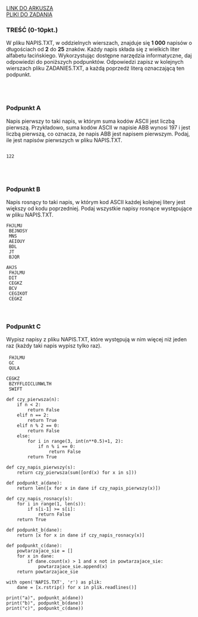 
<div className="box_link"><a className="link  link_materials" target="_blank" href="https://arkusze.pl/maturalne/informatyka-2014-maj-matura-rozszerzona-2.pdf">LINK DO ARKUSZA</a>
<br/>
<a className="link  link_materials" href="https://arkusze.pl/maturalne/informatyka-2014-maj-matura-rozszerzona-zalaczniki.zip"> PLIKI DO ZADANIA</a>

<br/>
</div>

### TREŚĆ (0-10pkt.)
W pliku NAPIS.TXT, w oddzielnych wierszach, znajduje się <b>1 000</b> napisów o długościach
od <b>2</b> do <b>25</b> znaków. Każdy napis składa się z wielkich liter alfabetu łacińskiego.
Wykorzystując dostępne narzędzia informatyczne, daj odpowiedzi do poniższych
podpunktów. Odpowiedzi zapisz w kolejnych wierszach pliku ZADANIE5.TXT, a każdą
poprzedź literą oznaczającą ten podpunkt. 

<br/><br/>

### Podpunkt A   
Napis pierwszy to taki napis, w którym suma kodów ASCII jest liczbą pierwszą.
Przykładowo, suma kodów ASCII w napisie ABB wynosi 197 i jest liczbą pierwszą,
co oznacza, że napis ABB jest napisem pierwszym. Podaj, ile jest napisów pierwszych
w pliku NAPIS.TXT.
<br/>
<Dropdown title="ODPOWIEDŹ">
    
<Code>
122
</Code>

</Dropdown>

<br/><br/>

### Podpunkt B
Napis rosnący to taki napis, w którym kod ASCII każdej kolejnej litery jest większy
od kodu poprzedniej. Podaj wszystkie napisy rosnące występujące w pliku NAPIS.TXT.
<br/>
<Dropdown title="ODPOWIEDŹ">
<Code>
    FHJLMU<br/>
    BEJNOSY<br/>
    MNS<br/>
    AEIOUY<br/>
    BDL<br/>
    JT<br/>
    BJQR<br/>
    AHJS<br/>
    FHJLMU<br/>
    DIT<br/>
    CEGKZ<br/>
    BCV<br/>
    CEGIKOT<br/>
    CEGKZ
</Code>
</Dropdown>
<br/><br/>

### Podpunkt C
Wypisz napisy z pliku NAPIS.TXT, które występują w nim więcej niż jeden raz (każdy
taki napis wypisz tylko raz).  
<br/>
<Dropdown title="ODPOWIEDŹ">
<Code>
    FHJLMU<br/>
    GC<br/>
    QULA<br/>
    CEGKZ<br/>
    BZYFFLOICLUNWLTH<br/>
    SWIFT 
</Code>
</Dropdown>

<Dropdown title="PRZYKŁADOWE ROZWIĄZANIE CAŁEGO ZADANIA">

```
def czy_pierwsza(n):
    if n < 2:
        return False
    elif n == 2:
        return True
    elif n % 2 == 0:
        return False
    else:
        for i in range(3, int(n**0.5)+1, 2):
            if n % i == 0:
                return False
        return True

def czy_napis_pierwszy(s):
    return czy_pierwsza(sum([ord(x) for x in s]))

def podpunkt_a(dane):
    return len([x for x in dane if czy_napis_pierwszy(x)])

def czy_napis_rosnacy(s):
    for i in range(1, len(s)):
        if s[i-1] >= s[i]:
            return False 
    return True

def podpunkt_b(dane):
    return [x for x in dane if czy_napis_rosnacy(x)]

def podpunkt_c(dane):
    powtarzajace_sie = []
    for x in dane:
        if dane.count(x) > 1 and x not in powtarzajace_sie:
            powtarzajace_sie.append(x)
    return powtarzajace_sie

with open('NAPIS.TXT', 'r') as plik:
    dane = [x.rstrip() for x in plik.readlines()]

print("a)", podpunkt_a(dane))
print("b)", podpunkt_b(dane))
print("c)", podpunkt_c(dane))
```

</Dropdown>




